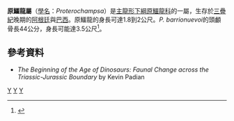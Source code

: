 {{Automatic taxobox
| taxon = Proterochampsa
| authority = [[奧斯瓦爾多·雷格|Reig]], 1959
| fossil_range = {{fossil_range|235|222}}
| image = Proterochampsa BW.jpg
| type_species = '''''Proterochampsa barrionuevoi'''''
| type_species_authority = Reig, 1959
| subdivision_ranks = [[種|種]]
| subdivision =
*'''''P. barrionuevoi''''' <br><small>Reig, 1959</small> 
*'''''P. nodosa''''' <small>Barberena, 1982</small>
}}

'''原鱷龍屬'''（[[學名|學名]]：''Proterochampsa''）是[[主龍形下綱|主龍形下綱]][[原鱷龍科|原鱷龍科]]的一屬，生存於[[三疊紀|三疊紀]]晚期的[[阿根廷|阿根廷]]與[[巴西|巴西]]。原鱷龍的身長可達1.8到2公尺。''P. barrionuevoi''的頭顱骨長44公分，身長可能達3.5公尺<ref>{{Cite web |url=http://www.docstoc.com/docs/84490716/GenusSpecies-Skull-Height-Length-Weight-Stage-Ablepharus--L |title=存档副本 |accessdate=2012-07-10 |archive-date=2014-05-12 |archive-url=https://web.archive.org/web/20140512214312/http://www.docstoc.com/docs/84490716/GenusSpecies-Skull-Height-Length-Weight-Stage-Ablepharus--L |dead-url=no }}</ref>。

==參考資料==
<div class="references-small">
{{reflist}}
* ''The Beginning of the Age of Dinosaurs: Faunal Change across the Triassic-Jurassic Boundary'' by Kevin Padian
</div>
{{主龍形下綱|B.}}
{{Taxonbar|from=Q1008080}}

[[Category:主龍形下綱|Y]]
[[Category:三疊紀爬行動物|Y]]
[[Category:1959年描述的分类群|Y]]


{{Paleo-reptile-stub}}